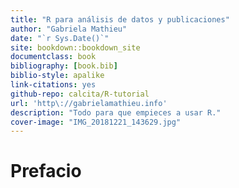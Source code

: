 ```yaml
--- 
title: "R para análisis de datos y publicaciones"
author: "Gabriela Mathieu"
date: "`r Sys.Date()`"
site: bookdown::bookdown_site
documentclass: book
bibliography: [book.bib]
biblio-style: apalike
link-citations: yes
github-repo: calcita/R-tutorial
url: 'http\://gabrielamathieu.info'
description: "Todo para que empieces a usar R."
cover-image: "IMG_20181221_143629.jpg"
---
```


# Prefacio {-}


